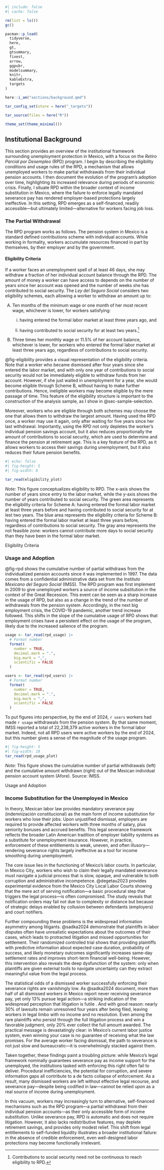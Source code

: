 
```r
#| include: false
#| cache: false

rm(list = ls())
gc()

pacman::p_load(
  tidyverse,
  here,
  gt,
  gtsummary,
  fixest,
  arrow,
  ggpubr,
  modelsummary,
  knitr,
  kableExtra,
  targets
)

here::i_am("sections/background.qmd")

tar_config_set(store = here("_targets"))

tar_source(files = here("R"))

theme_set(theme_minimal())

```

## Institutional Background {#sec-context}

This section provides an overview of the institutional framework surrounding unemployment protection in Mexico, with a focus on the *Retiro Parcial por Desempleo* (RPD) program. I begin by describing the eligibility conditions and usage rules of the RPD, a mechanism that allows unemployed workers to make partial withdrawals from their individual pension accounts. I then document the evolution of the program’s adoption over time, highlighting its increased relevance during periods of economic crisis. Finally, I situate RPD within the broader context of income substitution in Mexico, where the failure to enforce legally mandated severance pay has rendered employer-based protections largely ineffective. In this setting, RPD emerges as a self-financed, readily accessible—but ultimately limited—alternative for workers facing job loss.

### The Partial Withdrawal

The RPD program works as follows. The pension system in Mexico is a standard defined contributions scheme with individual accounts. While working in formality, workers accumulate resources financed in part by themselves, by their employer and by the government.

#### Eligibility Criteria

If a worker faces an unemployment spell of at least 46 days, she may withdraw a fraction of her individual account balance through the RPD. The amount of money a worker can have access to depends on the number of years since her account was opened and the number of weeks she has contributed to social security. The *Ley del Seguro Social* considers two eligibility schemes, each allowing a worker to withdraw an amount up to:

A.  Ten months of the minimum wage or one month of her most recent wage, whichever is lower, for workers satisfying:

    i.  having entered the formal labor market at least three years ago, and

    ii. having contributed to social security for at least two years.[^3]

B.  Three times her monthly wage or 11.5% of her account balance, whichever is lower, for workers who entered the formal labor market at least three years ago, regardless of contributions to social security.

[^3]: Contributions to social security need not be continuous to reach eligibility to RPD.

@fig-eligibility provides a visual representation of the eligibility criteria. Note that a worker who became dismissed after four years since she entered the labor market, and with only one year of contributions to social security would not be immediately eligible to withdraw funds from her account. However, if she just waited in unemployment for a year, she would become eligible through Scheme B, without having to make further contributions. Hence, ineligible workers may become eligible by the mere passage of time. This feature of the eligibility structure is important to the construction of the analysis sample, as I show in @sec-sample-selection.

Moreover, workers who are eligible through both schemes may choose the one that allows them to withdraw the largest amount. Having used the RPD once, a worker may use it again, only after waiting for five years since her last withdrawal. Importantly, using the RPD not only depletes the worker's individual pension savings account, but it also reduces proportionally the amount of contributions to social security, which are used to determine and finance the pension at retirement age. This is a key feature of the RPD, as it allows workers to access their savings during unemployment, but it also reduces their future pension benefits.



::: {#fig-eligibility}
```r
#| echo: false
#| fig-height: 5
#| fig-width: 8

tar_read(eligibility_plot)

```

*Note:* This figure conceptualizes eligibility to RPD. The x-axis shows the number of years since entry to the labor market, while the y-axis shows the number of years contributed to social security. The green area represents the eligibility criteria for Scheme A: having entered the formal labor market at least three years before and having contributed to social security for at lest two years. The blue area represents the eligibility criteria for Scheme B: having entered the formal labor market at least three years before, regardless of contributions to social security. The gray area represents the not feasible zone: workers cannot contribute more days to social security than they have been in the formal labor market.

Eligibility Criteria
:::

### Usage and Adoption {#sec-usage}

@fig-rpd shows the cumulative number of partial withdraws from the individualized pension accounts since it was implemented in 1997. The data comes from a confidential administrative data set from the *Instituto Mexicano del Seguro Social* (IMSS). The RPD program was first implement in 2009 to give unemployed workers a source of income substitution in the context of the Great Recession. This event can be seen as a sharp increase in the usage of RPD, but also as a change in the trend of the number of withdrawals from the pension system. Accordingly, in the next big employment crisis, the COVID-19 pandemic, another trend increase followed. This shifts in the slope of the cumulative usage of RPD shows that employment crises have a persistent effect on the usage of the program, likely due to the increased salience of the program.

```r

usage <- tar_read(rpd_usage) |> 
  # Format number
  format(
    number = TRUE,
    decimal.mark = ".",
    big.mark = ",",
    scientific = FALSE
  ) 

users <- tar_read(rpd_users) |> 
  # Format number
  format(
    number = TRUE,
    decimal.mark = ".",
    big.mark = ",",
    scientific = FALSE
  )

```

To put figures into perspective, by the end of 2024, `r users` workers had made `r usage` withdrawals from the pension system. By that same moment, IMSS reported a total of 22,238,379 active workers in the formal labor market. Indeed, not all RPD users were active workers by the end of 2024, but this number gives a sense of the magnitude of the usage program.

::: {#fig-rpd}
```r
#| fig-height: 5
#| fig-width: 10
tar_read(rpd_usage_plot)

```

*Note:* This figure shows the cumulative number of partial withdrawals (left) and the cumulative amount withdrawn (right) out of the Mexican individual pension account system (Afore). Source: IMSS.

Usage and Adoption
:::

### Income Substitution for the Unemployed in Mexico

In theory, Mexican labor law provides mandatory severance pay (indemnización constitucional) as the main form of income substitution for workers who lose their jobs. Upon unjustified dismissal, employers are required to provide affected workers with three months of salary, plus seniority bonuses and accrued benefits. This legal severance framework reflects the broader Latin American tradition of employer liability systems as a substitute for unemployment insurance. However, in practice, enforcement of these entitlements is weak, uneven, and often illusory—rendering severance rights largely ineffective as a tool for income smoothing during unemployment.

The core issue lies in the functioning of Mexico’s labor courts. In particular, in Mexico City, workers who wish to claim their legally mandated severance must navigate a judicial process that is slow, opaque, and vulnerable to both corruption and administrative incompetence. @degetau2023 provides experimental evidence from the Mexico City Local Labor Courts showing that the mere act of serving notification—a basic procedural step that triggers the legal process—is often compromised. The study reveals that notification orders may fail not due to complexity or distance but because of strategic delays enabled by collusion between defendants (employers) and court notifiers.

Further compounding these problems is the widespread information asymmetry among litigants. @sadka2024 demonstrate that plaintiffs in labor disputes often have unrealistic expectations about the outcomes of their cases, which leads to protracted litigation and missed opportunities for settlement. Their randomized controlled trial shows that providing plaintiffs with predictive information about expected case duration, probability of success, and likely monetary outcomes significantly increases same-day settlement rates and improves short-term financial well-being. However, this intervention also reveals the deep dysfunction of the system: only when plaintiffs are given external tools to navigate uncertainty can they extract meaningful value from the legal process.

The statistical odds of a dismissed worker successfully enforcing their severance rights are vanishingly low. As @sadka2024 document, more than half of all dismissed workers in Mexico report never receiving severance pay, yet only 13% pursue legal action—a striking indication of the widespread perception that litigation is futile . And with good reason: nearly 30% of lawsuits remain unresolved four years after being filed, leaving workers in legal limbo with no income and no resolution. Even among the rare plaintiffs who persist through the full litigation process and win a favorable judgment, only 20% ever collect the full amount awarded. The practical message is devastatingly clear: in Mexico’s current labor justice system, even winning your case is no guarantee of receiving what the law promises. For the average worker facing dismissal, the path to severance is not just slow and bureaucratic—it is overwhelmingly stacked against them.

Taken together, these findings paint a troubling picture: while Mexico’s legal framework nominally guarantees severance pay as income support for the unemployed, the institutions tasked with enforcing this right often fail to deliver. Procedural inefficiencies, the potential for corruption, and severe information gaps all contribute to a de facto collapse of enforcement. As a result, many dismissed workers are left without effective legal recourse, and severance pay—despite being codified in law—cannot be relied upon as a real source of income during unemployment.

In this vacuum, workers may increasingly turn to alternative, self-financed mechanisms such as the RPD program—a partial withdrawal from their individual pension accounts—as their only accessible form of income substitution. Unlike severance pay, RPD is automatic and does not require litigation. However, it also lacks redistributive features, may deplete retirement savings, and provides only modest relief. This shift from legal entitlements to self-funded liquidity illustrates a broader institutional failure: in the absence of credible enforcement, even well-designed labor protections may become functionally irrelevant.
